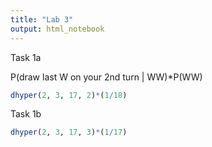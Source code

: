 ```yaml
---
title: "Lab 3"
output: html_notebook
---
```


Task 1a

P(draw last W on your 2nd turn \| WW)\*P(WW)

```r
dhyper(2, 3, 17, 2)*(1/18)
```

Task 1b

```r
dhyper(2, 3, 17, 3)*(1/17)
```
